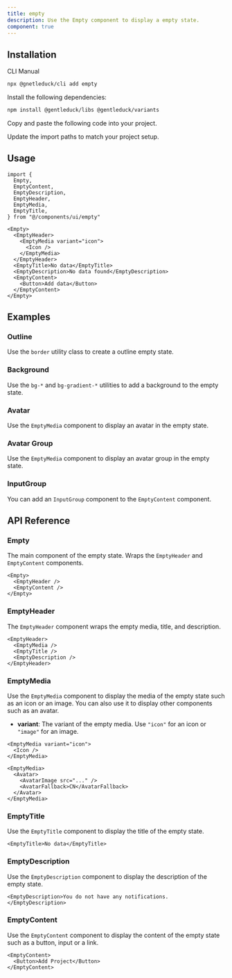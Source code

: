 ```yaml
---
title: empty
description: Use the Empty component to display a empty state.
component: true
---
```


<ComponentPreview name="empty-1" className="[&_.preview]:p-0" />

## Installation

<Tabs defaultValue="cli">

<TabsList>
  <TabsTrigger value="cli">CLI</TabsTrigger>
  <TabsTrigger value="manual">Manual</TabsTrigger>
</TabsList>
<TabsContent value="cli">

```bash
npx @gnetleduck/cli add empty
```

</TabsContent>

<TabsContent value="manual">

<Steps>

<Step>Install the following dependencies:</Step>

```bash
npm install @gentleduck/libs @gentleduck/variants
```

<Step>Copy and paste the following code into your project.</Step>

<ComponentSource name="empty" title="components/ui/empty.tsx" />

<Step>Update the import paths to match your project setup.</Step>

</Steps>

</TabsContent>

</Tabs>

## Usage

```tsx
import {
  Empty,
  EmptyContent,
  EmptyDescription,
  EmptyHeader,
  EmptyMedia,
  EmptyTitle,
} from "@/components/ui/empty"
```

```tsx
<Empty>
  <EmptyHeader>
    <EmptyMedia variant="icon">
      <Icon />
    </EmptyMedia>
  </EmptyHeader>
  <EmptyTitle>No data</EmptyTitle>
  <EmptyDescription>No data found</EmptyDescription>
  <EmptyContent>
    <Button>Add data</Button>
  </EmptyContent>
</Empty>
```

## Examples

### Outline

Use the `border` utility class to create a outline empty state.

<ComponentPreview
  name="empty-2"
  className="[&_.preview]:p-6 md:[&_.preview]:p-10"
/>

### Background

Use the `bg-*` and `bg-gradient-*` utilities to add a background to the empty state.

<ComponentPreview name="empty-3" className="[&_.preview]:p-0" />

### Avatar

Use the `EmptyMedia` component to display an avatar in the empty state.

<ComponentPreview name="empty-4" className="[&_.preview]:p-0" />

### Avatar Group

Use the `EmptyMedia` component to display an avatar group in the empty state.

<ComponentPreview name="empty-5" className="[&_.preview]:p-0" />

### InputGroup

You can add an `InputGroup` component to the `EmptyContent` component.

<ComponentPreview name="empty-6" className="[&_.preview]:p-0" />

## API Reference

### Empty

The main component of the empty state. Wraps the `EmptyHeader` and `EmptyContent` components.

```tsx
<Empty>
  <EmptyHeader />
  <EmptyContent />
</Empty>
```

### EmptyHeader

The `EmptyHeader` component wraps the empty media, title, and description.

```tsx
<EmptyHeader>
  <EmptyMedia />
  <EmptyTitle />
  <EmptyDescription />
</EmptyHeader>
```

### EmptyMedia

Use the `EmptyMedia` component to display the media of the empty state such as an icon or an image. You can also use it to display other components such as an avatar.

* **variant**: The variant of the empty media. Use `"icon"` for an icon or `"image"` for an image.

```tsx
<EmptyMedia variant="icon">
  <Icon />
</EmptyMedia>
```

```tsx
<EmptyMedia>
  <Avatar>
    <AvatarImage src="..." />
    <AvatarFallback>CN</AvatarFallback>
  </Avatar>
</EmptyMedia>
```

### EmptyTitle

Use the `EmptyTitle` component to display the title of the empty state.

```tsx
<EmptyTitle>No data</EmptyTitle>
```

### EmptyDescription

Use the `EmptyDescription` component to display the description of the empty state.

```tsx
<EmptyDescription>You do not have any notifications.</EmptyDescription>
```

### EmptyContent

Use the `EmptyContent` component to display the content of the empty state such as a button, input or a link.

```tsx
<EmptyContent>
  <Button>Add Project</Button>
</EmptyContent>
```
